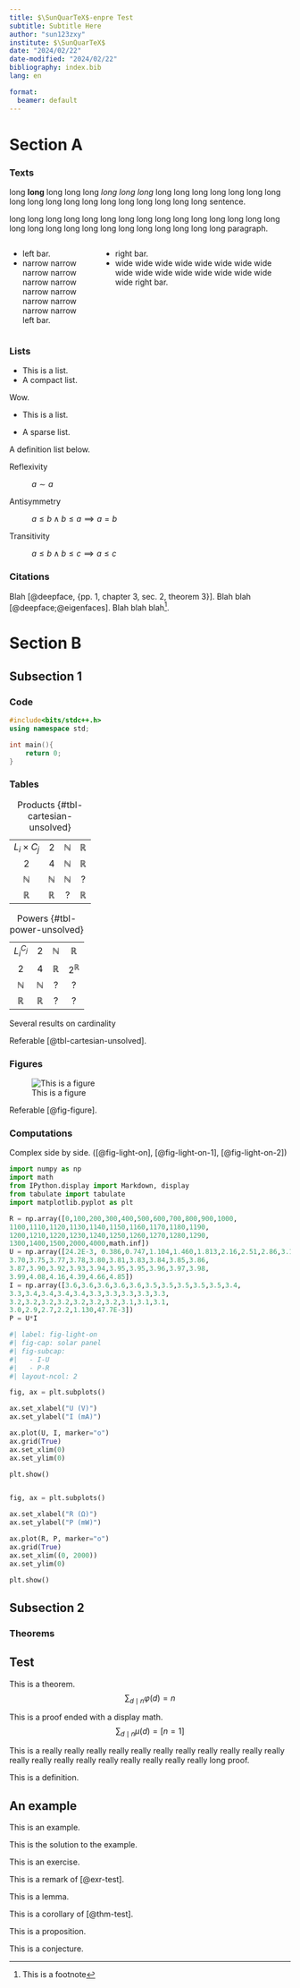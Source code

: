 ```yaml
---
title: $\SunQuarTeX$-enpre Test
subtitle: Subtitle Here
author: "sun123zxy"
institute: $\SunQuarTeX$
date: "2024/02/22"
date-modified: "2024/02/22"
bibliography: index.bib
lang: en

format:
  beamer: default
---
```


# Section A

### Texts

long **long** long long long *long long long* long long long long long long long long long long long long long long long long long long sentence.

long long long long long long long long long long long long long long long long long long long long long long long long long long long paragraph.

::::: {.columns}

::: {.column width="30%"}
- left bar.
- narrow narrow narrow narrow narrow narrow narrow narrow narrow narrow narrow narrow left bar.
:::

::: {.column width="70%"}
- right bar.
- wide wide wide wide wide wide wide wide wide wide wide wide wide wide wide wide wide right bar.
:::

:::::

### Lists

- This is a list.
- A compact list.

Wow.

- This is a list.

- A sparse list.

A definition list below.

Reflexivity

: $a \sim a$

Antisymmetry

: $a \leq b \land b \leq a \implies a=b$

Transitivity

: $a \leq b \land b \leq c \implies a \leq c$

### Citations

Blah [@deepface, {pp. 1, chapter 3, sec. 2, theorem 3}]. Blah blah [@deepface;@eigenfaces]. Blah blah blah^[This is a footnote].

# Section B

## Subsection 1

### Code

```c++
#include<bits/stdc++.h>
using namespace std;

int main(){
    return 0;
}
```

### Tables

::: {#tbl-panel-unsolved layout-ncol=2}
|||||
|:-:|:-:|:-:|:-:|
| $L_i \times C_j$   | $2$           | $\mathbb N$   | $\mathbb R$   |
| $2$                | $4$           | $\mathbb N$   | $\mathbb R$   |
| $\mathbb N$        | $\mathbb N$   | $\mathbb N$   | ?             |
| $\mathbb R$        | $\mathbb R$   | ?             | $\mathbb R$   |

:Products {#tbl-cartesian-unsolved}

|||||
|:-:|:-:|:-:|:-:|
|$L_i^{C_j}$  | $2$           | $\mathbb N$   | $\mathbb R$     |      
|$2$          | $4$           | $\mathbb R$   | $2^{\mathbb R}$ | 
|$\mathbb N$  | $\mathbb N$   | ?             | ?               |
|$\mathbb R$  | $\mathbb R$   | ?             | ?               |

:Powers {#tbl-power-unsolved}

Several results on cardinality
:::


Referable [@tbl-cartesian-unsolved].

### Figures

![This is a figure](index-figure.png){#fig-figure}

Referable [@fig-figure].

### Computations

Complex side by side. ([@fig-light-on], [@fig-light-on-1], [@fig-light-on-2])

```python
import numpy as np
import math
from IPython.display import Markdown, display
from tabulate import tabulate
import matplotlib.pyplot as plt

R = np.array([0,100,200,300,400,500,600,700,800,900,1000,
1100,1110,1120,1130,1140,1150,1160,1170,1180,1190,
1200,1210,1220,1230,1240,1250,1260,1270,1280,1290,
1300,1400,1500,2000,4000,math.inf])
U = np.array([24.2E-3, 0.386,0.747,1.104,1.460,1.813,2.16,2.51,2.86,3.19,3.48,
3.70,3.75,3.77,3.78,3.80,3.81,3.83,3.84,3.85,3.86,
3.87,3.90,3.92,3.93,3.94,3.95,3.95,3.96,3.97,3.98,
3.99,4.08,4.16,4.39,4.66,4.85])
I = np.array([3.6,3.6,3.6,3.6,3.6,3.5,3.5,3.5,3.5,3.5,3.4,
3.3,3.4,3.4,3.4,3.4,3.3,3.3,3.3,3.3,3.3,
3.2,3.2,3.2,3.2,3.2,3.2,3.2,3.1,3.1,3.1,
3.0,2.9,2.7,2.2,1.130,47.7E-3])
P = U*I
```

```python
#| label: fig-light-on
#| fig-cap: solar panel
#| fig-subcap:
#|   - I-U
#|   - P-R
#| layout-ncol: 2

fig, ax = plt.subplots()

ax.set_xlabel("U (V)")
ax.set_ylabel("I (mA)")

ax.plot(U, I, marker="o")
ax.grid(True)
ax.set_xlim(0)
ax.set_ylim(0)

plt.show()


fig, ax = plt.subplots()

ax.set_xlabel("R (Ω)")
ax.set_ylabel("P (mW)")

ax.plot(R, P, marker="o")
ax.grid(True)
ax.set_xlim((0, 2000))
ax.set_ylim(0)

plt.show()
```

## Subsection 2

### Theorems {.allowframebreaks}

:::{#thm-test}

## Test

This is a theorem.
$$
\sum_{d \mid n} \varphi(d) = n
$$
:::

:::{.proof}

This is a proof ended with a display math.
$$
\sum_{d \mid n} \mu(d) = [n=1]
$$
:::

:::{.proof}

This is a really really really really really really really really really really really really really really really really really really really really long proof.
:::

:::{#def-test}

This is a definition.
:::

:::{#exm-test}

## An example

This is an example.
:::

:::{.solution}

This is the solution to the example.
:::

:::{#exr-test}

This is an exercise.
:::

:::{.remark}

This is a remark of [@exr-test].
:::

:::{#lem-test}

This is a lemma.
:::

:::{#cor-test}

This is a corollary of [@thm-test].
:::

:::{#prp-test}

This is a proposition.
:::

:::{#cnj-test}

This is a conjecture.
:::